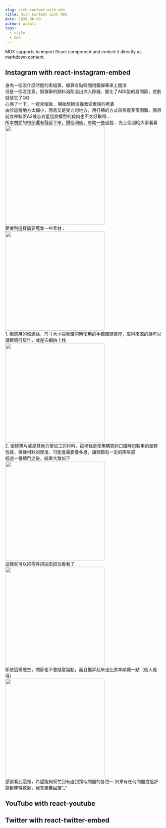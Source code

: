 ```yaml
---
slug: rich-content-with-mdx
title: Rich Content with MDX
date: 2020-06-08
author: wutali
tags:
  - style
  - mdx
---
```


MDX supports to import React component and embed it directly as markdown content.

## Instagram with react-instagram-embed

<p>
  <InstagramEmbed
    url="https://instagr.am/p/Zw9o4/"
    maxWidth={320}
    hideCaption={true}
  />
</p>


<div>身為一個沒什麼時間的素組黨，總算有點時間用鋼彈筆來上個漆</div>
<div>但是一個沒注意，鋼彈筆的顏料溶劑溢出流入隙縫，脆化了ABS製的肩關節，悲劇就發生了QQ</div>
<div>心痛了一下，一夜未眠後... 開始想辦法挽救受重傷的老婆</div>
<div>由於這種地方太細小，而且又是受力的地方，用打樁的方式來修復非常困難，而目前女神裝置A2兼志谷星這款模型的殺肉也不太好取得...</div>
<div>所幸關節的根部還有殘留下來，鑽個洞後，省略一些過程... 先上個圖給大家看看</div>
<div><img width='320px' src='https://truth.bahamut.com.tw/s01/202003/8518ff9b401ac09715f5edca9b48a3c9.JPG' /></div>
<div>要做到這樣需要蒐集一些素材：</div>
<div><img width='320px' src='https://truth.bahamut.com.tw/s01/202003/43109c0f8f720f81aba6b7a61b410f79.JPG' /></div>
<div>1. 眼鏡用的細螺絲，尺寸大小端看鑽洞時使用的手鑽鑽頭直徑，取得來源的話可以請眼鏡行幫忙，或是去網拍上找</div>
<div><img width='320px' src='https://truth.bahamut.com.tw/s01/202003/fb2de1109d54d73d177782a0eb71c44b.JPG' /></div>
<div>2. 塑膠薄片或是其他方便加工的材料，這裡我是使用購買斜口鉗時包裝用的塑膠包裝，根據材料的厚度，可能會需要疊多層，讓關節有一定的阻尼感</div>
<div>經過一番搏鬥之後，結果大致如下</div>
<div><img width='320px' src='https://truth.bahamut.com.tw/s01/202003/b52efdb7c51bc4321369059d7d6ec175.JPG' /></div>
<div>這樣就可以把零件拼回去把玩看看了</div>
<div><img width='320px' src='https://truth.bahamut.com.tw/s01/202003/a05f6a6a20030d0503b44ef374442962.JPG' /></div>
<div>即使這樣懸空，關節也不會隨意晃動，而且擺弄起來也比原本順暢一點（個人覺得）</div>
<div><img width='320px' src='https://truth.bahamut.com.tw/s01/202003/d5f6419f6b8e45f4dc3fb24c80d9750c.JPG' /></div>
<div>感謝看到這裡，希望能夠幫忙到有遇到類似問題的各位～ 如果有任何問題或是評論都非常歡迎，我會盡量回覆^_^</div>

## YouTube with react-youtube

<p>
  <YouTube videoId={"2g811Eo7K8U"} containerClassName={"youtube-container"} />
</p>

## Twitter with react-twitter-embed

<p>
  <TwitterTweetEmbed tweetId={"933354946111705097"} />
</p>
